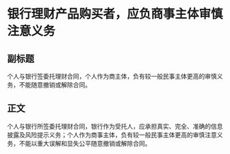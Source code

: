 # 银行理财产品购买者，应负商事主体审慎注意义务
## 副标题
个人与银行签委托理财合同，个人作为商主体，负有较一般民事主体更高的审慎义务，不能随意撤销或解除合同。
## 正文
个人与银行所签委托理财合同，银行作为受托人，应承担真实、完全、准确的信息披露及风险提示义务；个人作为商事主体，负有较一般民事主体更高的审慎注意义务，不能以重大误解和显失公平随意撤销或解除合同。
